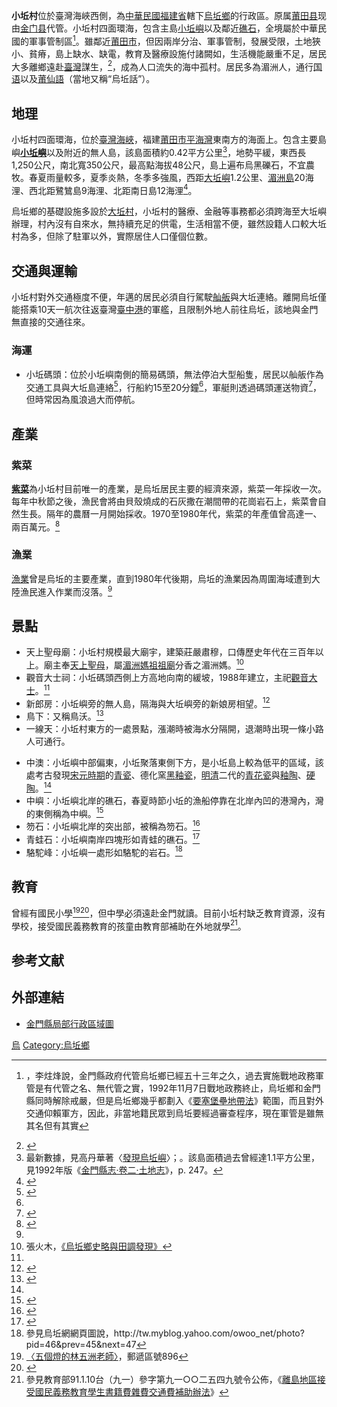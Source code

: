 {{ROC Village or Li Info
| City/CountyName = 金門縣
| DivName         = 烏坵鄉
| Village/LiName  = 小坵
| Village/Li      = 村
| OldName         = 小龜、下嶼<ref>{{cite web
| title = 〈小坵〉 
| url = http://gn.geog.ntu.edu.tw/GeoNames/GNMap/GeoNamesSearchPrint.aspx?ID=0902006-014
| website=地名資訊服務網}}
{{cite web
| title =〈大坵〉
| url = http://gn.geog.ntu.edu.tw/GeoNames/GNMap/GeoNamesSearchPrint.aspx?ID=0902006-002
| website=地名資訊服務網}} </ref>
| AreaTotal       = 
| HouseholdTotal  = 82
| PopTotal        = 366
| YearMonth       = [[2008年5月|2008年5月]]
| Male            = 173
| Female          = 193
| Head            = 莊金蓮
| Sub             = 1
| Website         =
| Neighbors       = [[大坵村_(烏坵鄉)|大坵村]]
| MapLocation     =
| Address         = 小坵村23號<ref>參見內政部民政司網頁，http://www.moi.gov.tw/dca/regime05_1.asp?fork1_id=55&col2=%AFQ%CB%FA%B6m{{dead link|date=2017年12月 |bot=InternetArchiveBot |fix-attempted=yes }} ，<br>
金門縣政府網頁，http://web.kinmen.gov.tw/371010000au60/hm/kin2-0.htm#a6 {{webarchive|url=https://web.archive.org/web/20101006000739/http://web.kinmen.gov.tw/371010000au60/hm/kin2-0.htm |date=2010-10-06 }} ，<br>
兩者村長資料不同，本文採用內政部網站資料</ref>
| Phone           = 826-66061
| DataSource      = 戶口資料：[http://www.kinmen.gov.tw/Org/371010000A60/Master/Index_t7.aspx 金門縣政府民政局人口統計]
}}
'''小坵村'''位於臺灣海峽西側，為[[中華民國|中華民國]][[福建省_(中華民國)|福建省]]轄下[[烏坵鄉|烏坵鄉]]的行政區。原属[[莆田县|莆田县]]现由[[金门县|金门县]]代管。小坵村四面環海，包含主島[[小坵嶼|小坵嶼]]以及鄰近[[礁石|礁石]]，全境屬於中華民國的軍事管制區<ref>{{cite news 
| author=中央社記者倪國炎|date=2007年8月31日
| title=〈李炷烽：烏坵鄉任何改變應尊重鄉民意見〉
| url = http://www.peopo.org/portal.php?op=viewPost&articleId=6160 
| archive-url= https://web.archive.org/web/20110424185032/http://www.peopo.org/portal.php?op=viewPost&articleId=6160
| archive-date=2011-04-24 | dead-url = yes}} ，李炷烽說，金門縣政府代管烏坵鄉已經五十三年之久，過去實施戰地政務軍管是有代管之名、無代管之實，1992年11月7日戰地政務終止，烏坵鄉和金門縣同時解除戒嚴，但是烏坵鄉幾乎都劃入《[[要塞堡壘地帶法|要塞堡壘地帶法]]》範圍，而且對外交通仰賴軍方，因此，非當地籍民眾到烏坵要經過審查程序，現在軍管是雖無其名但有其實</ref>。雖鄰近[[莆田市|莆田市]]，但因兩岸分治、軍事管制，發展受限，土地狹小、貧瘠，島上缺水、缺電，教育及醫療設施付諸闕如，生活機能嚴重不足，居民大多離鄉遠赴[[臺灣|臺灣]]謀生，<ref>{{cite web | author = 柯金源 |title=〈烏坵危機〉
| url = http://www.pts.org.tw/~web01/ocean/p2-4-3.htm 
| archive-url = https://web.archive.org/web/20150924083301/http://www.pts.org.tw/~web01/ocean/p2-4-3.htm
| archive-date=2015-09-24 | dead-url = yes }}</ref>，成為人口流失的海中孤村。居民多為湄洲人，通行[[中华民国国语|国语]]以及[[莆仙語|莆仙語]]（當地又稱“烏坵話”）。

==地理==
小坵村四面環海，位於[[臺灣海峽|臺灣海峽]]，福建[[莆田市|莆田市]][[平海灣|平海灣]]東南方的海面上。包含主要島嶼'''[[小坵嶼|小坵嶼]]'''以及附近的無人島，該島面積約0.42平方公里<ref>最新數據，見高丹華著〈[https://books.google.com/books?id=fjxtAAAAIAAJ&focus=searchwithinvolume&q=平方公里 發現烏坵嶼]〉；{{Cite book |editors=李仕德 |title=《金門縣志·第二冊·土地志》|url=https://issuu.com/createmiracle/docs/_________269730edc1bb9e|publisher=金門縣文化局|date=2009年12月|isbn=978-986-02-1085-9|page=207}}。該島面積過去曾經達1.1平方公里，見1992年版《[https://tm.ncl.edu.tw/article?u=006_001_0000395846 金門縣志·卷二·土地志]》，p. 247。</ref>，地勢平緩，東西長1,250公尺，南北寬350公尺，最高點海拔48公尺，島上遍布烏黑礫石，不宜農牧。春夏雨量較多，夏季炎熱，冬季多強風，西距[[大坵嶼|大坵嶼]]1.2公里、[[湄洲島|湄洲島]]20海浬、西北距鷺鷥島9海浬、北距南日島12海浬<ref name="金門縣綜合發展計畫">{{cite web 
| title=《第三篇 金門縣鄉鎮發展計畫》
| url = https://ws.kinmen.gov.tw/Download.ashx?u=LzAwMS9VcGxvYWQvMzA5L3JlbGZpbGUvMC8xNDE1Ni%2FlkITphInpjq7nmbzlsZXoqIjnlasuZG9j&n=5ZCE6YSJ6Y6u55m85bGV6KiI55WrLmRvYw%3D%3D
| location=〈第六章 烏坵鄉發展計畫〉
| publisher=金門縣政府}}</ref>。

烏坵鄉的基礎設施多設於[[大坵村_(金門縣)|大坵村]]，小坵村的醫療、金融等事務都必須跨海至大坵嶼辦理，村內沒有自來水，無持續充足的供電，生活相當不便，雖然設籍人口較大坵村為多，但除了駐軍以外，實際居住人口僅個位數。

==交通與運輸==
小坵村對外交通極度不便，年邁的居民必須自行駕駛[[舢舨|舢舨]]與大坵連絡。離開烏坵僅能搭乘10天一航次往返臺灣[[臺中港|臺中港]]的軍艦，且限制外地人前往烏坵，該地與金門無直接的交通往來。

===海運===
*小坵碼頭：位於小坵嶼南側的簡易碼頭，無法停泊大型船隻，居民以舢舨作為交通工具與大坵島連絡<ref>{{cite web
| author = 張文樺
| title =〈烏坵‧海洋絲路的昔與今〉
| url = http://e-info.org.tw/node/19386}}</ref>，行船約15至20分鐘<ref name="金門縣綜合發展計畫"/>，軍艇則透過碼頭運送物資<ref>{{cite web
| title = 〈小坵碼頭〉
| url = http://gn.geog.ntu.edu.tw/GeoNames/GNMap/GeoNamesSearchPrint.aspx?ID=0902006-017
| website=地名資訊服務網
}}</ref>，但時常因為風浪過大而停航。

==產業==
=== 紫菜 ===
'''[[紫菜|紫菜]]'''為小坵村目前唯一的產業，是烏坵居民主要的經濟來源，紫菜一年採收一次。每年中秋節之後，漁民會將由貝殼燒成的石灰撒在潮間帶的花崗岩石上，紫菜會自然生長。隔年的農曆一月開始採收。1970至1980年代，紫菜的年產值曾高達一、兩百萬元。<ref name="紫菜，攀在花崗上">{{cite web
|author=柯金源 
|url=http://www.libertytimes.com.tw/2003/new/oct/1/life/travel-1.htm |title=〈紫菜，攀在花崗上〉 
|deadurl=yes |archiveurl=https://web.archive.org/web/20080107030316/http://www.libertytimes.com.tw/2003/new/oct/1/life/travel-1.htm |archivedate=2008-01-07 }}</ref>

=== 漁業 ===
[[漁業|漁業]]曾是烏坵的主要產業，直到1980年代後期，烏坵的漁業因為周圍海域遭到大陸漁民進入作業而沒落。<ref name="紫菜，攀在花崗上"/>

==景點==
*天上聖母廟：小坵村規模最大廟宇，建築莊嚴肅穆，口傳歷史年代在三百年以上。廟主奉[[天上聖母|天上聖母]]，屬[[湄洲媽祖祖廟|湄洲媽祖祖廟]]分香之湄洲媽。<ref name="烏坵鄉史略與田調發現">張火木，[https://web.archive.org/web/20040904190944/http://www.usc.edu.tw/college/general/edu/planthree/web_a/319notice/01/04.htm 《烏坵鄉史略與田調發現》]</ref>
*觀音大士祠：小坵碼頭西側上方高地向南的緩坡，1988年建立，主祀[[觀音大士|觀音大士]]。<ref name="烏坵鄉史略與田調發現"/>
*新郎房：小坵嶼旁的無人島，隔海與大坵嶼旁的新娘房相望。<ref>{{cite web
| title=〈新郎房〉
| url = http://gn.geog.ntu.edu.tw/GeoNames/GNMap/GeoNamesSearchPrint.aspx?ID=0902006-015
| website = 地名資訊服務網}}</ref>
*鳥下：又稱鳥沃。<ref>{{cite web
| title =〈鳥下〉
| url = http://gn.geog.ntu.edu.tw/GeoNames/GNMap/GeoNamesSearchPrint.aspx?ID=0902006-016
| website = 地名資訊服務網}}</ref>
*一線天：小坵村東方的一處景點，漲潮時被海水分隔開，退潮時出現一條小路人可通行。<ref>
{{cite web
| title = 〈一線天〉
| url = http://gn.geog.ntu.edu.tw/GeoNames/GNMap/GeoNamesSearchPrint.aspx?ID=0902006-021
| website = 地名資訊服務網}}</ref>
*中澳：小坵嶼中部偏東，小坵聚落東側下方，是小坵島上較為低平的區域，該處考古發現[[宋朝|宋]][[元朝|元時期]]的[[青瓷|青瓷]]、德化窯[[黑釉瓷|黑釉瓷]]，[[明清|明清]]二代的[[青花瓷|青花瓷]]與[[釉陶|釉陶]]、[[硬陶|硬陶]]。<ref name="烏坵鄉史略與田調發現"/>
*中嶼：小坵嶼北岸的礁石，春夏時節小坵的漁船停靠在北岸內凹的港灣內，灣的東側稱為中嶼。<ref>{{cite web
| title = 〈中嶼〉
| url = http://gn.geog.ntu.edu.tw/GeoNames/GNMap/GeoNamesSearchPrint.aspx?ID=0902006-018
| website = 地名資訊服務網}}</ref>
*笏石：小坵嶼北岸的突出部，被稱為笏石。<ref>{{cite web
| title = 〈笏石〉
| url = http://gn.geog.ntu.edu.tw/GeoNames/GNMap/GeoNamesSearchPrint.aspx?ID=0902006-019
| website = 地名資訊服務網}}</ref>
*青蛙石：小坵嶼南岸四塊形如青蛙的礁石。<ref>{{cite web
| title = 〈青蛙石〉
| url = http://gn.geog.ntu.edu.tw/GeoNames/GNMap/GeoNamesSearchPrint.aspx?ID=0902006-020
| website = 地名資訊服務網}}</ref>
*駱駝峰：小坵嶼一處形如駱駝的岩石。<ref>參見烏坵網網頁圖說，http://tw.myblog.yahoo.com/owoo_net/photo?pid=46&prev=45&next=47{{dead link|date=2017年12月 |bot=InternetArchiveBot |fix-attempted=yes }}</ref>

==教育==
曾經有國民小學<ref>[https://post896.pixnet.net/blog/post/42262135-%E4%BA%94%E5%80%8B%E7%87%88%E7%9A%84%E6%9E%97%E4%BA%94%E6%B4%B2%E8%80%81%E5%B8%AB 〈五個燈的林五洲老師〉]，郵遞區號896</ref><ref>{{cite web | author=ea | url = https://owoo.tripod.com/notes.htm| title =〈話說烏坵〉}}</ref>，但中學必須遠赴金門就讀。目前小坵村缺乏教育資源，沒有學校，接受國民義務教育的孩童由教育部補助在外地就學<ref>參見教育部91.1.10台（九一）參字第九一○○二五四九號令公佈，《[https://law.moj.gov.tw/LawClass/LawAll.aspx?pcode=H0070020 離島地區接受國民義務教育學生書籍費雜費交通費補助辦法]》</ref>。

==参考文献==
<div class="references-small">
<references />
</div>

==外部連結==
*[http://taiwanarmap.moi.gov.tw/moi/ProjectImage1/d51.png 金門縣局部行政區域圖]{{dead link|date=2017年12月 |bot=InternetArchiveBot |fix-attempted=yes }}
{{中華民國島嶼}}
[[Category:金門縣的村和里|烏]]
[[Category:烏坵鄉|Category:烏坵鄉]]